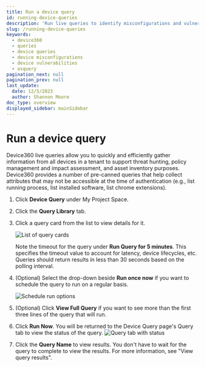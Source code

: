 ```yaml
---
title: Run a device query
id: running-device-queries
description: 'Run live queries to identify misconfigurations and vulnerabilities on devices.'
slug: /running-device-queries
keywords:
  - device360
  - queries
  - device queries
  - device misconfigurations
  - device vulnerabilities
  - osquery
pagination_next: null
pagination_prev: null
last_update:
  date: 12/5/2023
  author: Shannon Moore
doc_type: overview
displayed_sidebar: mainSidebar
---
```

# Run a device query

Device360 live queries allow you to quickly and efficiently gather information from all devices in a tenant to support threat hunting, policy management and impact assessment, and asset inventory purposes. Device360 provides a number of pre-canned queries that help collect attributes that may not be accessible at the time of authentication (e.g., list running process, list installed software, list chrome extensions).

1. Click **Device Query** under My Project Space.

2. Click the **Query Library** tab.

3. Click a query card from the list to view details for it.

   ![List of query cards]("../images/devices/DQ-card-details.png")

   Note the timeout for the query under **Run Query for 5 minutes**. This specifies the timeout value to account for latency, device lifecycles, etc. Queries should return results in less than 30 seconds based on the polling interval.

4. (Optional) Select the drop-down beside **Run once now** if you want to schedule the query to run on a regular basis.
 
    ![Schedule run options]("../images/devices/DQ-card-schedule-runs.png")

5. (Optional) Click **View Full Query** if you want to see more than the first three lines of the query that will run.

6. Click **Run Now**. You will be returned to the Device Query page's Query tab to view the status of the query.
    ![Query tab with status]("../images/devices/DQ-running-query.png")

7. Click the **Query Name** to view results. You don't have to wait for the query to complete to view the results. For more information, see "View query results".
